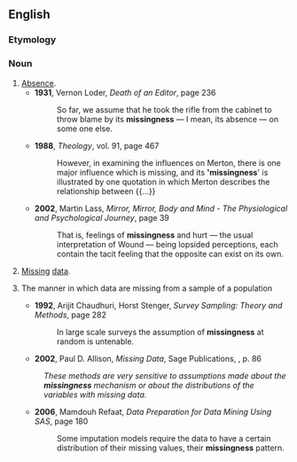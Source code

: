 ==English==

===Etymology===
{{suffix|en|missing|ness}}

===Noun===
{{en-noun|-}}

# [[absence|Absence]].
#* '''1931''', Vernon Loder, ''Death of an Editor'', page 236
#*: So far, we assume that he took the rifle from the cabinet to throw blame by its '''missingness''' — I mean, its absence — on some one else.
#* '''1988''', ''Theology'', vol. 91, page 467
#*: However, in examining the influences on Merton, there is one major influence which is missing, and its ''''missingness'''' is illustrated by one quotation in which Merton describes the relationship between {{...}}
#* '''2002''', Martin Lass, ''Mirror, Mirror, Body and Mind - The Physiological and Psychological Journey'', page 39
#*: That is, feelings of '''missingness''' and hurt — the usual interpretation of Wound — being lopsided perceptions, each contain the tacit feeling that the opposite can exist on its own.
# [[missing|Missing]] [[data]].
# {{lb|en|statistics}} The manner in which data are missing from a sample of a population
#* '''1992''', Arijit Chaudhuri, Horst Stenger, ''Survey Sampling: Theory and Methods'', page 282
#*: In large scale surveys the assumption of '''missingness''' at random is untenable.
#* '''2002''', Paul D. Allison, ''Missing Data'', Sage Publications, {{ISBN|0761916725}}, p. 86
#: ''These methods are very sensitive to assumptions made about the '''missingness''' mechanism or about the distributions of the variables with missing data.''
#* '''2006''', Mamdouh Refaat, ''Data Preparation for Data Mining Using SAS'', page 180
#*: Some imputation models require the data to have a certain distribution of their missing values, their '''missingness''' pattern.